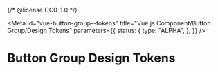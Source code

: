 {/* @license CC0-1.0 */}


<Meta
  id="vue-button-group--tokens"
  title="Vue.js Component/Button Group/Design Tokens"
  parameters={{
    status: {
      type: "ALPHA",
    },
  }}
/>

# Button Group Design Tokens

<ComponentTokensSection tokens={tokens} definition={tokensDefinitionButtonGroup} component="utrecht-button-group" />
